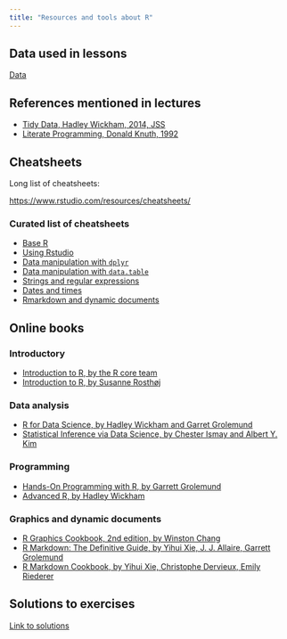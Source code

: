 ```yaml
---
title: "Resources and tools about R"
---
```


## Data used in lessons

[Data](data/index.html)

## References mentioned in lectures

- [Tidy Data, Hadley Wickham, 2014, JSS](wickham-tidy-data-2014-jssv59i10.pdf)
- [Literate Programming, Donald Knuth, 1992](https://www-cs-faculty.stanford.edu/~knuth/lp.html)


## Cheatsheets

Long list of cheatsheets: 

[https://www.rstudio.com/resources/cheatsheets/](https://www.rstudio.com/resources/cheatsheets/)

### Curated list of cheatsheets


- [Base R](https://raw.githubusercontent.com/rstudio/cheatsheets/main/base-r.pdf)
- [Using Rstudio](https://raw.githubusercontent.com/rstudio/cheatsheets/main/rstudio-ide.pdf)
- [Data manipulation with `dplyr`](https://raw.githubusercontent.com/rstudio/cheatsheets/main/data-transformation.pdf)
- [Data manipulation with `data.table`](https://raw.githubusercontent.com/rstudio/cheatsheets/main/datatable.pdf)
- [Strings and regular expressions](https://raw.githubusercontent.com/rstudio/cheatsheets/main/strings.pdf)
- [Dates and times](https://raw.githubusercontent.com/rstudio/cheatsheets/main/lubridate.pdf)
- [Rmarkdown and dynamic documents](https://raw.githubusercontent.com/rstudio/cheatsheets/main/rmarkdown.pdf)

## Online books


### Introductory

- [Introduction to R, by the R core team](https://cran.r-project.org/doc/manuals/r-release/R-intro.html)
- [Introduction to R, by Susanne Rosthøj](http://r.sund.ku.dk/)

### Data analysis

- [R for Data Science, by Hadley Wickham and Garret Grolemund](https://r4ds.had.co.nz/)
- [Statistical Inference via Data Science, by Chester Ismay and Albert Y. Kim](https://moderndive.com/)

### Programming

- [Hands-On Programming with R, by Garrett Grolemund](https://rstudio-education.github.io/hopr/)
- [Advanced R, by Hadley Wickham](https://adv-r.hadley.nz/)

### Graphics and dynamic documents

- [R Graphics Cookbook, 2nd edition, by Winston Chang](https://r-graphics.org/)
- [R Markdown: The Definitive Guide, by Yihui Xie, J. J. Allaire, Garrett Grolemund](https://bookdown.org/yihui/rmarkdown/)
- [R Markdown Cookbook, by Yihui Xie, Christophe Dervieux, Emily Riederer](https://bookdown.org/yihui/rmarkdown-cookbook/)


## Solutions to exercises

[Link to solutions](../exercises/solutions/index.html)